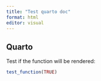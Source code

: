 ```yaml
---
title: "Test quarto doc"
format: html
editor: visual
---
```


## Quarto

Test if the function will be rendered:

```r
test_function(TRUE)
```

